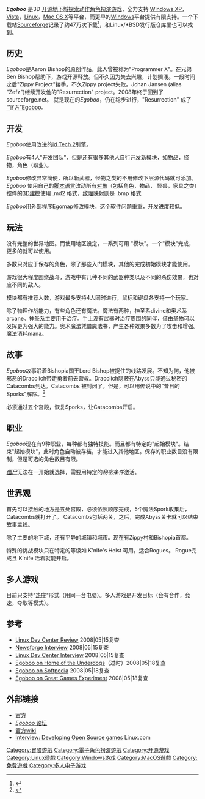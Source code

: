 {{NoteTA|G1=Games}}
{{portal|电子游戏}}
{{Infobox VG
| title = Egoboo
| developer = Egoboo Ressurection Team
| image = File:Egoboo wizard.jpg
| publisher = Ben Bishop
| designer = Aaron Bishop
| engine = 改动的 [[id_Tech_2|id Tech 2]]
| genre = [[动作角色扮演游戏|动作角色扮演]]
| modes = [[单人游戏|单人游戏]], [[热座|热座]], [[多人游戏|多人游戏]] (1-4个玩家)
| platforms = [[Linux|Linux]]，[[Microsoft_Windows|Windows]]，[[Mac_OS_X|Mac OS X]]
}}
'''''Egoboo''''' 是3D [[开源|开源]][[地下城|地下城探索]][[动作角色扮演游戏|动作角色扮演游戏]]，全力支持 [[Windows_XP|Windows XP]]，[[Windows_Vista|Vista]]，[[Linux|Linux]]，[[Mac_OS_X|Mac OS X]]等平台，而更早的[[Microsoft_Windows|Windows]]平台提供有限支持。一个下载站[[Sourceforge|Sourceforge]]记录了约47万次下载<ref>{{Cite web |url=http://sourceforge.net/project/stats/detail.php?group_id=12221&ugn=egoboo&type=prdownload&mode=alltime&package_id=0 |title=SourceForge.net: Project Statistics for Egoboo<!-- Bot generated title --> |accessdate=2008-10-10 |archive-date=2019-10-16 |archive-url=https://web.archive.org/web/20191016123021/https://sourceforge.net/projects/egoboo/files/stats/timeline |dead-url=no }}</ref>，和Linux/*BSD发行版仓库里也可以找到。

== 历史 ==
''Egoboo''是Aaron Bishop的原创作品，此人曾被称为"Programmer X"。在兄弟Ben Bishop帮助下，游戏开源释放。但不久因为失去兴趣，计划搁浅。一段时间之后"Zippy Project"接手。不久Zippy project失败。Johan Jansen (alias "Zefz")继续开发他的"Resurrection" project。2008年终于回到了sourceforge.net。
就是现在的''Egoboo''，仍在稳步进行，"Resurrection" 成了 [http://egoboo.sourceforge.net/ “官方”Egoboo]{{Wayback|url=http://egoboo.sourceforge.net/ |date=20081217080215 }}。

== 开发 ==

''Egoboo''使用改进的[[id_Tech_2|id Tech 2]]引擎。

''Egoboo''有4人"开发团队"，但是还有很多其他人自行开发新[[模块|模块]]，如物品，怪物，角色（职业）。

''Egoboo''修改异常简便，所以新武器，怪物之类的不用修改下层源代码就可添加。''Egoboo'' 使用自己的[[脚本语言|脚本语言]]改动所有[[对象|对象]]（包括角色，物品， 怪兽，家具之类）控件的[[3D模型|3D建模]]使用 .md2 格式，[[纹理映射|纹理映射]]则是 .bmp 格式

''Egoboo''用外部程序Egomap修改模块。这个软件问题重重，开发进度较低。

== 玩法 ==

没有完整的世界地图。而使用地区设定，一系列可用 "模块"。一个"模块"完成，更多的就可以使用。

多数只对应于保存的角色，除了那些入门模块，其他的完成初始模块才能使用。

游戏很大程度围绕战斗，游戏中有几种不同的武器种类以及不同的杀伤效果，也对应不同的敌人。

模块都有推荐人数，游戏最多支持4人同时进行，鼠标和键盘各支持一个玩家。

除了物理作战能力，有些角色还有魔法。魔法有两种，神圣系divine和奥术系arcane。神圣系主要用于治疗。手上没有武器时治疗周围的同伴，借由圣物可以发挥更为强大的能力。奥术魔法凭借魔法书，产生各种效果多数为了攻击和增强。魔法消耗mana。

== 故事 ==

''Egoboo''故事沿着Bishopia国王Lord Bishop被捉住的线路发展。不知为何，他被邪恶的Dracolich带走勇者前去营救。Dracolich隐蔽在Abyss只能通过秘密的Catacombs到达。Catacombs 被封闭了，但是，可以用传说中的“昔日的Sporks”解除。<ref>{{Cite web |url=http://www.linuxlinks.com/article/20080526100448762/Egoboo.html |title=存档副本 |accessdate=2008-10-10 |archive-date=2008-09-17 |archive-url=https://web.archive.org/web/20080917112240/http://www.linuxlinks.com/article/20080526100448762/Egoboo.html |dead-url=no }}</ref>

必须通过五个宫殿，恢复Sporks，让Catacombs开启。

== 职业 ==

''Egoboo''现在有9种职业，每种都有独特技能。而且都有特定的"起始模块"。结束"起始模块"，此时角色自动被存档，才能进入其他地区。保存的职业数目没有限制，但是可选的角色数目有限。

''[[僵尸|僵尸]]''无法在一开始就选择，需要用特定的''秘密条件''激活。

== 世界观 ==
首先可以接触的地方是五处宫殿，必须依照顺序完成，5个魔法Spork收集后，Catacombs就打开了。 Catacombs包括两关，之后，完成Abyss关卡就可以结束故事主线。

除了主要的地下城，还有平静的城镇和城市。现在有Zippy村和Bishopia首都。

特殊的挑战模块只在特定的等级如 K'nife's Heist 可用，适合Rogues。 Rogue完成且 K'nife 活着就能开启。

== 多人游戏 ==
目前只支持"[[热座|热座]]"形式（用同一台电脑）。多人游戏是开发目标（会有合作，竞速，夺取等模式）。

== 参考 ==
{{reflist|30em}}
* [http://www.linuxdevcenter.com/pub/a/linux/2003/03/13/egoboo.html Linux Dev Center Review ]{{Wayback|url=http://www.linuxdevcenter.com/pub/a/linux/2003/03/13/egoboo.html |date=20081017053104 }} 2008|05|15复查
* [https://web.archive.org/web/20030620051833/http://newsforge.com/newsforge/02/04/18/1621223.shtml?tid=8 Newsforge Interview] 2008|05|15复查
* [http://www.linuxdevcenter.com/pub/a/linux/2003/03/27/egoboo_interview.html Linux Dev Center Interview]{{Wayback|url=http://www.linuxdevcenter.com/pub/a/linux/2003/03/27/egoboo_interview.html |date=20081208213259 }} 2008|05|15复查
* [https://web.archive.org/web/20080521214054/http://www.the-underdogs.info/game.php?id=2106 Egoboo on Home of the Underdogs]（过时）2008|05|18复查
* [https://web.archive.org/web/20080620021022/http://linux.softpedia.com/get/GAMES-ENTERTAINMENT/Arcade/Egoboo-3936.shtml Egoboo on Softpedia] 2008|05|18复查
* [https://web.archive.org/web/20081007092635/http://greatgamesexperiment.com/game/egoboo Egoboo on Great Games Experiment] 2008|05|18复查

== 外部链接 ==

* [http://egoboo.sourceforge.net/ 官方]{{Wayback|url=http://egoboo.sourceforge.net/ |date=20081217080215 }}
* [http://egoboo.sourceforge.net/forum/ ''Egoboo'' 论坛]{{Wayback|url=http://egoboo.sourceforge.net/forum/ |date=20080906113612 }}
* [http://egoboo.informe.com/wiki/index.php/Main_Page 官方wiki]{{Wayback|url=http://egoboo.informe.com/wiki/index.php/Main_Page |date=20080929212914 }}
* [https://web.archive.org/web/20080601143459/http://www.linux.com/articles/22382?tid=8 Interview: Developing Open Source games] Linux.com

[[Category:冒險遊戲|Category:冒險遊戲]]
[[Category:電子角色扮演遊戲|Category:電子角色扮演遊戲]]
[[Category:开源游戏|Category:开源游戏]]
[[Category:Linux遊戲|Category:Linux遊戲]]
[[Category:Windows游戏|Category:Windows游戏]]
[[Category:MacOS遊戲|Category:MacOS遊戲]]
[[Category:免費遊戲|Category:免費遊戲]]
[[Category:多人电子游戏|Category:多人电子游戏]]